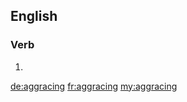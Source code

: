 ==English==

===Verb===
{{head|en|present participle}}

# {{present participle of|aggrace|lang=en}}

[[de:aggracing]]
[[fr:aggracing]]
[[my:aggracing]]